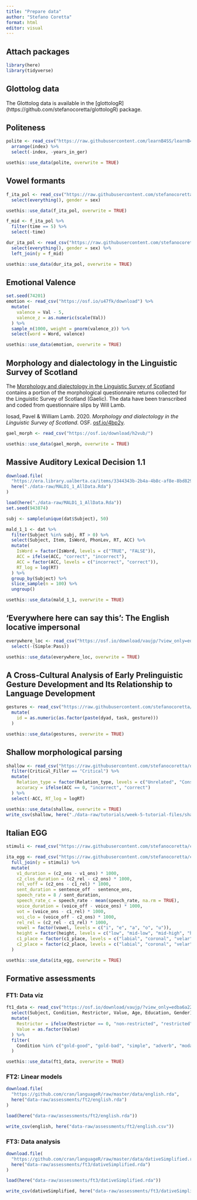 ```yaml
---
title: "Prepare data"
author: "Stefano Coretta"
format: html
editor: visual
---
```


## Attach packages

```r
library(here)
library(tidyverse)
```

## Glottolog data

The Glottolog data is available in the \[glottologR\](https://github.com/stefanocoretta/glottologR) package.

## Politeness

```r
polite <- read_csv("https://raw.githubusercontent.com/learnB4SS/learnB4SS/main/data-raw/polite.csv") %>%
  arrange(index) %>%
  select(-index, -years_in_ger)

usethis::use_data(polite, overwrite = TRUE)
```

## Vowel formants

```r
f_ita_pol <- read_csv("https://raw.githubusercontent.com/stefanocoretta/coretta2018itapol/master/data-raw/aggregated/formants-series.csv") %>%
  select(everything(), gender = sex)

usethis::use_data(f_ita_pol, overwrite = TRUE)
```

```r
f_mid <- f_ita_pol %>%
  filter(time == 5) %>%
  select(-time)

dur_ita_pol <- read_csv("https://raw.githubusercontent.com/stefanocoretta/coretta2018itapol/master/data-raw/aggregated/token-measures.csv") %>%
  select(everything(), gender = sex) %>%
  left_join(y = f_mid)

usethis::use_data(dur_ita_pol, overwrite = TRUE)
```

## Emotional Valence

```r
set.seed(74201)
emotion <- read_csv("https://osf.io/u47fk/download") %>%
  mutate(
    valence = Val - 5,
    valence_z = as.numeric(scale(Val))
  ) %>%
  sample_n(1000, weight = pnorm(valence_z)) %>%
  select(word = Word, valence)

usethis::use_data(emotion, overwrite = TRUE)
```

## Morphology and dialectology in the Linguistic Survey of Scotland

The [Morphology and dialectology in the Linguistic Survey of Scotland](https://osf.io/4bp2y) contains a portion of the morphological questionnaire returns collected for the Linguistic Survey of Scotland (Gaelic). The data have been transcribed and coded from questionnaire slips by Will Lamb.

Iosad, Pavel & William Lamb. 2020. *Morphology and dialectology in the Linguistic Survey of Scotland*. OSF. [osf.io/4bp2y](https://osf.io/4bp2y).

```r
gael_morph <- read_csv("https://osf.io/download/h2vub/")

usethis::use_data(gael_morph, overwrite = TRUE)
```

## Massive Auditory Lexical Decision 1.1

```r
download.file(
  "https://era.library.ualberta.ca/items/3344343b-2b4a-4b8c-af8e-8bd829c76472/view/eada02c5-6259-4225-8204-13ce86e1cd2d/MALD1_1_AllData.Rda",
  here("./data-raw/MALD1_1_AllData.Rda")
)

load(here("./data-raw/MALD1_1_AllData.Rda"))
set.seed(943874)

subj <- sample(unique(dat$Subject), 50)

mald_1_1 <- dat %>%
  filter(Subject %in% subj, RT > 0) %>%
  select(Subject, Item, IsWord, PhonLev, RT, ACC) %>%
  mutate(
    IsWord = factor(IsWord, levels = c("TRUE", "FALSE")),
    ACC = ifelse(ACC, "correct", "incorrect"),
    ACC = factor(ACC, levels = c("incorrect", "correct")),
    RT_log = log(RT)
  ) %>%
  group_by(Subject) %>%
  slice_sample(n = 100) %>%
  ungroup()

usethis::use_data(mald_1_1, overwrite = TRUE)
```

## 'Everywhere here can say this': The English locative impersonal

```r
everywhere_loc <- read_csv("https://osf.io/download/vaujp/?view_only=edba6a2255044ce6af6a519b85c9e65f") %>%
  select(-(Simple:Pass))

usethis::use_data(everywhere_loc, overwrite = TRUE)
```

## A Cross-Cultural Analysis of Early Prelinguistic Gesture Development and Its Relationship to Language Development

```r
gestures <- read_csv("https://raw.githubusercontent.com/stefanocoretta/infant-gestures/master/data/gestures.csv") %>%
  mutate(
    id = as.numeric(as.factor(paste(dyad, task, gesture)))
  )

usethis::use_data(gestures, overwrite = TRUE)
```

## Shallow morphological parsing

```r
shallow <- read_csv("https://raw.githubusercontent.com/stefanocoretta/quick-linear-models/main/04-fit-models/shallow-morph.csv") %>%
  filter(Critical_Filler == "Critical") %>%
  mutate(
    Relation_type = factor(Relation_type, levels = c("Unrelated", "Constituent", "NonConstituent")),
    accuracy = ifelse(ACC == 0, "incorrect", "correct")
  ) %>%
  select(-ACC, RT_log = logRT)

usethis::use_data(shallow, overwrite = TRUE)
write_csv(shallow, here("./data-raw/tutorials/week-5-tutorial-files/shallow.csv"))
```

## Italian EGG

```r
stimuli <- read_csv("https://raw.githubusercontent.com/stefanocoretta/coretta2018itaegg/master/data-raw/datasets/stimuli.csv")

ita_egg <- read_csv("https://raw.githubusercontent.com/stefanocoretta/coretta2018itaegg/master/data-raw/datasets/measurements.csv", na = "--undefined--") %>%
  full_join(y = stimuli) %>%
  mutate(
    v1_duration = (c2_ons - v1_ons) * 1000,
    c2_clos_duration = (c2_rel - c2_ons) * 1000,
    rel_voff = (c2_ons - c1_rel) * 1000,
    sent_duration = sentence_off - sentence_ons,
    speech_rate = 8 / sent_duration,
    speech_rate_c = speech_rate - mean(speech_rate, na.rm = TRUE),
    voice_duration = (voice_off - voice_ons) * 1000,
    vot = (voice_ons - c1_rel) * 1000,
    voi_clo = (voice_off - c2_ons) * 1000,
    rel_rel = (c2_rel - c1_rel) * 1000,
    vowel = factor(vowel, levels = c("i", "e", "a", "o", "u")),
    height = factor(height, levels = c("low", "mid-low", "mid-high", "high")),
    c1_place = factor(c1_place, levels = c("labial", "coronal", "velar")),
    c2_place = factor(c2_place, levels = c("labial", "coronal", "velar"))
  )

usethis::use_data(ita_egg, overwrite = TRUE)
```

## Formative assessments

### FT1: Data viz

```r
ft1_data <- read_csv("https://osf.io/download/vaujp/?view_only=edba6a2255044ce6af6a519b85c9e65f") %>%
  select(Subject, Condition, Restrictor, Value, Age, Education, Gender) %>%
  mutate(
    Restrictor = ifelse(Restrictor == 0, "non-restricted", "restricted"),
    Value = as.factor(Value)
  ) %>%
  filter(
    Condition %in% c("gold-good", "gold-bad", "simple", "adverb", "modal")
  )

usethis::use_data(ft1_data, overwrite = TRUE)
```

### FT2: Linear models

```r
download.file(
  "https://github.com/cran/languageR/raw/master/data/english.rda",
  here("data-raw/assessments/ft2/english.rda")
)

load(here("data-raw/assessments/ft2/english.rda"))

write_csv(english, here("data-raw/assessments/ft2/english.csv"))
```

### FT3: Data analysis

```r
download.file(
  "https://github.com/cran/languageR/raw/master/data/dativeSimplified.rda",
  here("data-raw/assessments/ft3/dativeSimplified.rda")
)

load(here("data-raw/assessments/ft3/dativeSimplified.rda"))

write_csv(dativeSimplified, here("data-raw/assessments/ft3/dativeSimplified.csv"))
```
